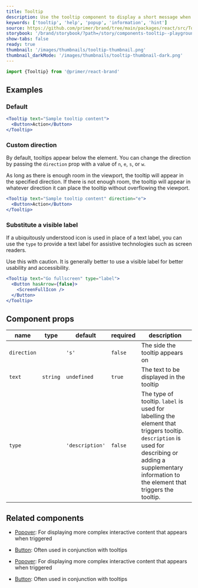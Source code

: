 ```yaml
---
title: Tooltip
description: Use the tooltip component to display a short message when a user hovers or focuses an interactive element.
keywords: ['tooltip', 'help', 'popup', 'information', 'hint']
source: https://github.com/primer/brand/tree/main/packages/react/src/Tooltip/Tooltip.tsx
storybook: '/brand/storybook/?path=/story/components-tooltip--playground'
show-tabs: false
ready: true
thumbnail: '/images/thumbnails/tooltip-thumbnail.png'
thumbnail_darkMode: '/images/thumbnails/tooltip-thumbnail-dark.png'
---
```



```js
import {Tooltip} from '@primer/react-brand'
```

## Examples

### Default

```jsx live
<Tooltip text="Sample tooltip content">
  <Button>Action</Button>
</Tooltip>
```

### Custom direction

By default, tooltips appear below the element. You can change the direction by passing the `direction` prop with a value of `n`, `e`, `s`, or `w`.

As long as there is enough room in the viewport, the tooltip will appear in the specified direction. If there is not enough room, the tooltip will appear in whatever direction it can place the tooltip without overflowing the viewport.

```jsx live
<Tooltip text="Sample tooltip content" direction="e">
  <Button>Action</Button>
</Tooltip>
```

### Substitute a visible label

If a ubiquitously understood icon is used in place of a text label, you can use the `type` to provide a text label for assistive technologies such as screen readers.

Use this with caution. It is generally better to use a visible label for better usability and accessibility.

```jsx live
<Tooltip text="Go fullscreen" type="label">
  <Button hasArrow={false}>
    <ScreenFullIcon />
  </Button>
</Tooltip>
```

## Component props

| name        | type                      | default         | required | description                                                                                                                                                                                                |
| ----------- | ------------------------- | --------------- | -------- | ---------------------------------------------------------------------------------------------------------------------------------------------------------------------------------------------------------- |
| `direction` | <TooltipDirectionProps /> | `'s'`           | `false`  | The side the tooltip appears on                                                                                                                                                                            |
| `text`      | `string`                  | `undefined`     | `true`   | The text to be displayed in the tooltip                                                                                                                                                                    |
| `type`      | <TooltipTypeProps />      | `'description'` | `false`  | The type of tooltip. `label` is used for labelling the element that triggers tooltip. `description` is used for describing or adding a supplementary information to the element that triggers the tooltip. |

## Related components

- [Popover](/components/Popover): For displaying more complex interactive content that appears when triggered
- [Button](/components/Button): Often used in conjunction with tooltips

- [Popover](/components/Popover): For displaying more complex interactive content that appears when triggered
- [Button](/components/Button): Often used in conjunction with tooltips
